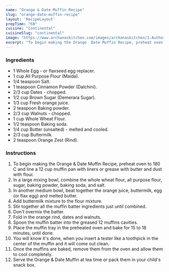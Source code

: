 ---
name: "Orange & Date Muffin Recipe"
slug: "orange-date-muffin-recipe"
layout: 'RecipeLayout'
prepTime: "60"
cuisine: "Continental"
cuisineSlug: "continental"
image: "https://www.archanaskitchen.com/images/archanaskitchen/1-Author/Monika_Manchanda/Orange_and_Date_Muffin_Recipe-1.jpg"
excerpt: "To begin making the Orange  Date Muffin Recipe, preheat oven to 180 C and line a 12 cup muffin pan with liners or grease with butter and dust with flour"
---

### Ingredients

- 1 Whole Egg - or flaxseed egg replacer.
- 1 cup All Purpose Flour (Maida).
- 1/4 teaspoon Salt.
- 1 teaspoon Cinnamon Powder (Dalchini).
- 2/3 cup Dates - chopped.
- 1/2 cup Brown Sugar (Demerara Sugar).
- 1/3 cup Fresh orange juice.
- 2 teaspoon Baking powder.
- 2/3 cup Walnuts - chopped.
- 1 cup Whole Wheat Flour.
- 1/2 teaspoon Baking soda.
- 1/4 cup Butter (unsalted) - melted and cooled.
- 2/3 cup Buttermilk.
- 2 teaspoon Orange Zest (Rind).

### Instructions

1. To begin making the Orange & Date Muffin Recipe, preheat oven to 180 C and line a 12 cup muffin pan with liners or grease with butter and dust with flour.
1. In a large mixing bowl, combine the whole wheat flour, all purpose flour, sugar, baking powder, baking soda, and salt.
1. In another medium bowl, beat together the orange juice, buttermilk, egg (or flax egg) and melted butter.
1. Add buttermilk mixture to the flour mixture.
1. Stir together all the muffin batter ingredients just until combined.
1. Don't overmix the batter.
1. Fold in the orange rind, dates and walnuts.
1. Spoon the muffin batter into the greased 12 muffins cavities.
1. Place the muffin tray in the preheated oven and bake for 15 to 18 minutes, until done.
1. You will know it's done, when you insert a tester like a toothpick in the center of the muffin and it will come out clean.
1. Once the muffins are baked, remove them from the oven and allow them to cool completely.
1. Serve the Orange & Date Muffin at tea time or pack them in your child's snack box.
